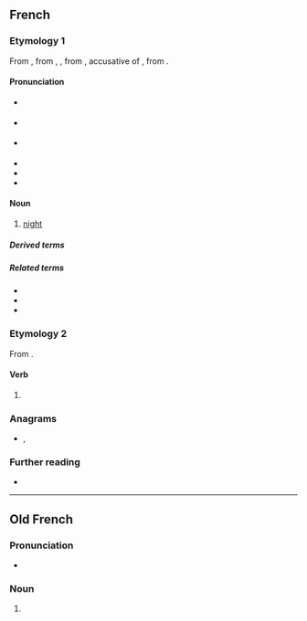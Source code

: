 ==French==

===Etymology 1===
From {{inh|fr|frm|nuyt}}, from {{inh|fr|fro|noit}}, {{m|fro|nuit}}, from {{inh|fr|la|noctem}}, accusative of {{m|la|nox}}, from {{inh|fr|ine-pro|*nókʷts}}.

====Pronunciation====
* {{a|France}} {{fr-IPA}}
* {{a|Belgium}} {{fr-IPA|nouit}}
* {{a|Québec, popular}} {{fr-IPA|nuite}}
* {{audio|fr|Fr-nuit.ogg|audio (une nuit)}}
* {{homophones|fr|nui|nuis|nuits}}
* {{rhymes|fr|ɥi}}

====Noun====
{{fr-noun|f}}

# [[night]]

=====Derived terms=====
{{col3|fr
|chemise de nuit
|jour et nuit
|la nuit porte conseil
|la nuit, tous les chats sont gris
|nuit blanche
|Nuit des Longs Couteaux
|papillon de nuit
|table de nuit
}}

=====Related terms=====
* {{l|fr|minuit}}
* {{l|fr|nuitamment}}
* {{l|fr|nuitée}}

===Etymology 2===
From {{m|fr|nuire}}.

====Verb====
{{head|fr|verb form}}

# {{inflection of|fr|nuire||3|s|pres|indc}}

===Anagrams===
* {{l|fr|unit}}, {{l|fr|unît}}

===Further reading===
* {{R:TLFi}}

----

==Old French==

===Pronunciation===
* {{IPA|fro|/nyjt/}}

===Noun===
{{fro-noun|f}}

# {{alternative form of|fro|noit}}